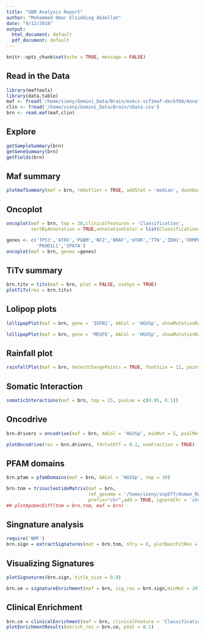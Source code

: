 ```yaml
---
title: "GBM Analysis Report"
author: "Mohammed Omar Elsiddieg Abdallah"
date: "9/12/2018"
output:
  html_document: default
  pdf_document: default
---
```


```r
knitr::opts_chunk$set(echo = TRUE, message = FALSE)
```


## Read in the Data
```r
library(maftools)
library(data.table)
maf <- fread('/home/sieny/Gemini_Data/Brain/mskcc-vcf2maf-decbf60/Annoted_Mutect_brain6_final.maf')
clin <- fread('/home/sieny/Gemini_Data/Brain/cData.csv')
brn <- read.maf(maf,clin)
```
## Explore
```r
getSampleSummary(brn)
getGeneSummary(brn)
getFields(brn)
```
## Maf summary

```r
plotmafSummary(maf = brn, rmOutlier = TRUE, addStat = 'median', dashboard = TRUE, titvRaw = FALSE)
```

## Oncoplot

```r
oncoplot(maf = brn, top = 20,clinicalFeatures = 'Classification',
         sortByAnnotation = TRUE,annotationColor = list(Classification=c(Low_Grade=c("#FFE4C4"),High_Grade=c("#8B4513"))))
```
<!-- Query Genes -->
```r
genes <- c('TP53','ATRX','PGBM','NF2','BRAF','mTOR','TTN','IDH1','FRMPD4',
           'PKHD1L1','SPATA')
oncoplot(maf = brn, genes =genes)


```



## TiTv summary

```r
brn.titv = titv(maf = brn, plot = FALSE, useSyn = TRUE)
plotTiTv(res = brn.titv)
```
## Lolipop plots
```r
lollipopPlot(maf = brn, gene = 'IGFN1', AACol = 'HGVSp', showMutationRate = TRUE)
```
 
```r
lollipopPlot(maf = brn, gene = 'MEGF6', AACol = 'HGVSp', showMutationRate = TRUE)
```

##  Rainfall plot

```r
rainfallPlot(maf = brn, detectChangePoints = TRUE, fontSize = 12, pointSize = 0.6)
```

##  Somatic Interaction

```r
somaticInteractions(maf = brn, top = 25, pvalue = c(0.05, 0.1))

```
## Oncodrive

```r
brn.drivers = oncodrive(maf = brn, AACol = 'HGVSp', minMut = 5, pvalMethod = 'zscore')
```
 
```r

plotOncodrive(res = brn.drivers, fdrCutOff = 0.1, useFraction = TRUE)
```

## PFAM domains

```r
brn.pfam = pfamDomains(maf = brn, AACol = 'HGVSp', top = 10)
```

```r
brn.tnm = trinucleotideMatrix(maf = brn, 
                              ref_genome = '/home/sieny/snpEff/Human_Ref/hg19.fa', 
                              prefix="chr",add = TRUE, ignoreChr = 'chr23', useSyn = TRUE)
## plotApobecDiff(tnm = brn.tnm, maf = brn)
```

## Singnature analysis

```r
require('NMF')
brn.sign = extractSignatures(mat = brn.tnm, nTry = 6, plotBestFitRes = FALSE)
```

## Visualizing Signatures

```r
plotSignatures(brn.sign, title_size = 0.8)
```

```r
brn.se = signatureEnrichment(maf = brn, sig_res = brn.sign,minMut = 20)

```

## Clinical Enrichment
```r
brn.ce = clinicalEnrichment(maf = brn, clinicalFeature = 'Classification')
plotEnrichmentResults(enrich_res = brn.ce, pVal = 0.1)


```

